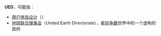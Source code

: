 '''UED'''，可能指：

*[[用户体验设计|用户体验设计]]（{{lang|en|User experience design}}）
*[[地球联合理事会|地球联合理事会]]（United Earth Directorate），[[星际争霸|星际争霸]]世界中的一个虚构的政府

{{disambig|Cat=三字拉丁字母缩写消歧义}}